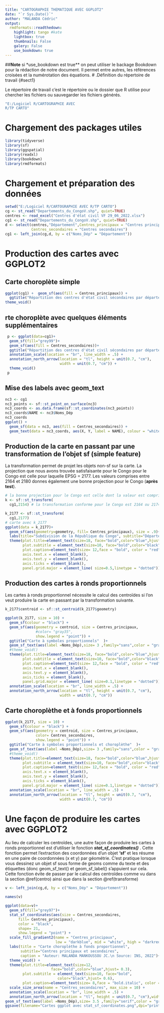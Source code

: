 ---
title: "CARTOGRAPHIE THEMATIQUE AVEC GGPLOT2"
date: "`r Sys.Date()`"
author: "MALANDA Cédric"
output:
  rmdformats::readthedown:
    highlight: tango #kate
    lightbox: true
    thumbnails: False
    galery: False
    use_bookdown: true
---
##**Note**  si *use_bookdown est true** on peut utiliser le backage Bookdown pour la rédaction de notre document.
Il permet entre autres, les références croisées et la numérotation des équations.
# .Définition du répertoire de travail {#sect1}

Le répertoire de travail c'est le répertoire ou le dossier que R utilise pour chercher les fichiers ou sauvegarder les fichiers générés.

```{r}
"E:/Logiciel R/CARTOGRAPHIE AVEC 
R/TP CARTO"
```

# Chargement des packages utiles

```{r}
library(tidyverse)
library(sf)
library(ggspatial)
library(readxl)
library(bookdown)
library(rmdformats)
```

# Chargement et préparation des données

```{r}
setwd("E:/Logiciel R/CARTOGRAPHIE AVEC R/TP CARTO")
cg <- st_read("Departements_du_CongoV.shp", quiet=TRUE)
centres <- read_excel("Centres d'état civil VF 29_06_2022.xlsx")
cg1 <- st_read("Departements_du_CongoV.shp", quiet=TRUE) 
d <- select(centres,"Département",Centres_principaux = "Centres principaux",
            Centres_secondaires = "Centres secondaires")
cg1 <- left_join(cg,d, by = c("Noms_Dép" = "Département"))
```

# Production des cartes avec GGPLOT2

## Carte choroplète simple

```{r}
ggplot(cg1) +  geom_sf(aes(fill = Centres_principaux)) + 
  ggtitle("Répartition des centres d'état civil sécondaires par département") +
theme_void() 
```

## rte choroplète avec quelques éléments supplémentaires

```{r}
 p <- ggplot(data=cg1)+
  geom_sf(fill="grey99")+ 
  geom_sf(aes(fill = Centres_secondaires))+ 
  ggtitle("Répartition des centres d'état civil sécondaires par département") +
  annotation_scale(location = "br", line_width = .5) +
  annotation_north_arrow(location = "tl", height = unit(0.7, "cm"),
                         width = unit(0.7, "cm")) +
  theme_void()
 p
```

## Mise des labels avec geom_text

```{r}
nc3 <- cg1 
nc3_points <- sf::st_point_on_surface(nc3)
nc3_coords <- as.data.frame(sf::st_coordinates(nc3_points))
nc3_coords$NAME <- nc3$Noms_Dép
nc3_coords
ggplot() +
  geom_sf(data = nc3, aes(fill = Centres_secondaires)) +
  geom_text(data = nc3_coords, aes(X, Y, label = NAME), colour = "white")
```

## Production de la carte en passant par une transformation de l'objet sf (simple feature) {#transforme}

La transformation permet de projet les objets non-sf sur la carte. La projection que nous avons trouvée satisfaisante pour le Congo pour le Congo est celle pour laquelle EPSG = 2177. Les valeurs comprises entre 2164 et 2180 donnes également une bonne projection pour le Congo (**après test**).

```{r}

# la bonne projection pour le Congo est celle dont la valeur est comprise entre 2164 et 2180
k <- sf::st_transform(
  cg1,2154) # la transformation conforme pour le Congo est 2164 ou 2174

k_2177 <- sf::st_transform(
  cg1,2177)
# carte avec k_2177
ggplot(data = k_2177)+ 
  geom_sf(aes(geometry=geometry, fill= Centres_principaux), size = .9)+
  labs(title="Subdivision de la République du Congo", subtitle="Département du Congo",caption="Source: INS, 2022")+  
  theme(plot.title=element_text(size=18, face="bold",color="blue",hjust= 0.1),
        plot.subtitle = element_text(size=10, face="bold",color="black",hjust= 0.6), 
        plot.caption=element_text(size= 12,face = "bold", color = "red"),
        axis.text.x = element_blank(),
        axis.text.y = element_blank(),
        axis.ticks = element_blank(),
        panel.grid.major = element_line( size=0.5,linetype = "dotted"))
```

## Production des cartes à ronds proportionnels {#centro}

Les cartes à ronds proportionnel nécessite le calcul des centroïdes si l'on veut produire la carte en passant par la transformation suivante.

```{r}
k_2177$centroid <- sf::st_centroid(k_2177$geometry)
```

```{r}
ggplot(k_2177, size = 10) + 
  geom_sf(colour = "black") +
  geom_sf(aes(geometry = centroid, size = Centres_principaux,
              #color= "gray35",
              show.legend = "point")) +
  ggtitle("Carte à symboles proportionnels"  )+
  geom_sf_text(aes(label =Noms_Dép),size= 3 ,family="sans",color = "gray21")+
  #theme_void()
  theme(plot.title=element_text(size=18, face="bold",color="blue",hjust= 0.3),
        plot.subtitle = element_text(size=10, face="bold",color="black",hjust= 0.6), 
        plot.caption=element_text(size= 12,face = "bold", color = "red"),
        axis.text.x = element_blank(),
        axis.text.y = element_blank(),
        axis.ticks = element_blank(),
        panel.grid.major = element_line( size=0.1,linetype = "dotted")) +
  annotation_scale(location = "br", line_width = .5) +
  annotation_north_arrow(location = "tl", height = unit(0.7, "cm"),
                         width = unit(0.7, "cm"))
```

## Carte choroplèthe et à fonds proportionnels

```{r}
ggplot(k_2177, size = 10) + 
  geom_sf(colour = "black") +
  geom_sf(aes(geometry = centroid, size = Centres_principaux,
              color= Centres_secondaires,
              show.legend = "point")) +
  ggtitle("Carte à symboles proportionnels et choroplèthe"  )+
  geom_sf_text(aes(label =Noms_Dép),size= 3 ,family="sans",color = "gray21")+
  #theme_void()
  theme(plot.title=element_text(size=18, face="bold",color="blue",hjust= 0.3),
        plot.subtitle = element_text(size=10, face="bold",color="black",hjust= 0.6), 
        plot.caption=element_text(size= 12,face = "bold", color = "red"),
        axis.text.x = element_blank(),
        axis.text.y = element_blank(),
        axis.ticks = element_blank(),
        panel.grid.major = element_line( size=0.1,linetype = "dotted")) +
  annotation_scale(location = "br", line_width = .5) +
  annotation_north_arrow(location = "tl", height = unit(0.7, "cm"),
                         width = unit(0.7, "cm"))
```

# Une façon de produire les cartes avec GGPLOT2

Au lieu de calculer les centroïdes, une autre façon de produire les cartes à ronds proportionnel est d'utiliser le fonction ***stat_sf_coordinates()*** . Cette fonction permet l'extraction des coordonnées d'un objet **'sf'** et les résume en une paire de coordonnées (x et y) par géométrie. C'est pratique lorsque vous dessinez un objet sf sous forme de geoms comme du texte et des étiquettes (donc geom_sf_text() et geom_sf_label() s'appuient sur cela. Cette fonction évite de passer par le calcul des centroïdes comme vu dans la section \@ref(centro) ainsi que dans la section \@ref(transforme)

```{r}
v <- left_join(cg,d, by = c("Noms_Dép" = "Département"))

names(v)

ggplot(data=v)+
  geom_sf(fill="grey97")+
  stat_sf_coordinates(aes(size = Centres_secondaires,
      fill= Centres_principaux),
      color = "black",
      shape= 21,
      show.legend = "point") +
  scale_fill_gradient2(name = "Centres_principaux",
                       low = "darkblue", mid = "white", high = "darkred")+
  labs(title = "Carte choroplèthe à fonds proportionnel",
       subtitle="Centres principaux et secondaires",
       caption = "Auteur: MALANDA MANKOUSSOU JC.\n Source: INS, 2022")+
  theme_void() +
  theme(plot.title=element_text(size=12,
                     face="bold",color="blue",hjust= 0.3),
        plot.subtitle = element_text(size=10, face="bold",
                        color="black",hjust= 0.6), 
        plot.caption=element_text(size= 8,face = "bold.italic", color = "gray10", hjust= 0.4)) +
  scale_size_area(name = "Centres_secondaires", max_size = 10) +
  annotation_scale(location = "br", line_width = .5) +
  annotation_north_arrow(location = "tl", height = unit(0.7, "cm"),width = unit(0.7, "cm")) +
geom_sf_text(aes(label =Noms_Dép),size= 3.5 ,family="serif",color = "gray9", face = "bold") 
ggsave(filename="Cartes ggplot avec stat_sf_coordinates.png",dpi="print")
```
